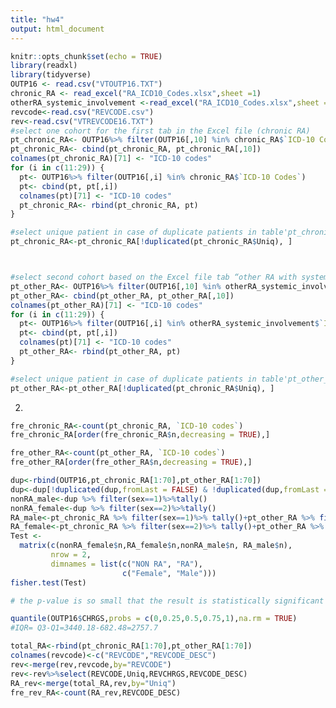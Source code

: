 ---
title: "hw4"
output: html_document
---

```{r setup, include=FALSE}
knitr::opts_chunk$set(echo = TRUE)
library(readxl)
library(tidyverse)
OUTP16 <- read.csv("VTOUTP16.TXT")
chronic_RA <- read_excel("RA_ICD10_Codes.xlsx",sheet =1)
otherRA_systemic_involvement <-read_excel("RA_ICD10_Codes.xlsx",sheet =2)
revcode<-read.csv("REVCODE.csv")
rev<-read.csv("VTREVCODE16.TXT")
#select one cohort for the first tab in the Excel file (chronic RA)
pt_chronic_RA<- OUTP16%>% filter(OUTP16[,10] %in% chronic_RA$`ICD-10 Codes`)
pt_chronic_RA<- cbind(pt_chronic_RA, pt_chronic_RA[,10])
colnames(pt_chronic_RA)[71] <- "ICD-10 codes"
for (i in c(11:29)) {
  pt<- OUTP16%>% filter(OUTP16[,i] %in% chronic_RA$`ICD-10 Codes`)
  pt<- cbind(pt, pt[,i])
  colnames(pt)[71] <- "ICD-10 codes"
  pt_chronic_RA<- rbind(pt_chronic_RA, pt)
}

#select unique patient in case of duplicate patients in table'pt_chronic_RA'
pt_chronic_RA<-pt_chronic_RA[!duplicated(pt_chronic_RA$Uniq), ]



#select second cohort based on the Excel file tab “other RA with systemic involvement”
pt_other_RA<- OUTP16%>% filter(OUTP16[,10] %in% otherRA_systemic_involvement$`ICD-10 Codes`)
pt_other_RA<- cbind(pt_other_RA, pt_other_RA[,10])
colnames(pt_other_RA)[71] <- "ICD-10 codes"
for (i in c(11:29)) {
  pt<- OUTP16%>% filter(OUTP16[,i] %in% otherRA_systemic_involvement$`ICD-10 Codes`)
  pt<- cbind(pt, pt[,i])
  colnames(pt)[71] <- "ICD-10 codes"
  pt_other_RA<- rbind(pt_other_RA, pt)
}

#select unique patient in case of duplicate patients in table'pt_other_RA'
pt_other_RA<-pt_other_RA[!duplicated(pt_chronic_RA$Uniq), ]


```


(2)
```{r cars}
fre_chronic_RA<-count(pt_chronic_RA, `ICD-10 codes`)
fre_chronic_RA[order(fre_chronic_RA$n,decreasing = TRUE),]

fre_other_RA<-count(pt_other_RA, `ICD-10 codes`)
fre_other_RA[order(fre_other_RA$n,decreasing = TRUE),]

```

```{r}
dup<-rbind(OUTP16,pt_chronic_RA[1:70],pt_other_RA[1:70])
dup<-dup[!duplicated(dup,fromLast = FALSE) & !duplicated(dup,fromLast = TRUE),]
nonRA_male<-dup %>% filter(sex==1)%>%tally()
nonRA_female<-dup %>% filter(sex==2)%>%tally()
RA_male<-pt_chronic_RA %>% filter(sex==1)%>% tally()+pt_other_RA %>% filter(sex==1)%>%tally()
RA_female<-pt_chronic_RA %>% filter(sex==2)%>% tally()+pt_other_RA %>% filter(sex==2)%>%tally()
Test <-
  matrix(c(nonRA_female$n,RA_female$n,nonRA_male$n, RA_male$n),
         nrow = 2,
         dimnames = list(c("NON RA", "RA"),
                         c("Female", "Male")))
fisher.test(Test)

# the p-value is so small that the result is statistically significant and we can reject the null hypothesis and claim that there exists a  relationship of RA with gender.
```

```{r}
quantile(OUTP16$CHRGS,probs = c(0,0.25,0.5,0.75,1),na.rm = TRUE)
#IQR= Q3-Q1=3440.18-682.48=2757.7
```

```{r}
total_RA<-rbind(pt_chronic_RA[1:70],pt_other_RA[1:70])
colnames(revcode)<-c("REVCODE","REVCODE_DESC")
rev<-merge(rev,revcode,by="REVCODE")
rev<-rev%>%select(REVCODE,Uniq,REVCHRGS,REVCODE_DESC)
RA_rev<-merge(total_RA,rev,by="Uniq")
fre_rev_RA<-count(RA_rev,REVCODE_DESC)
```
